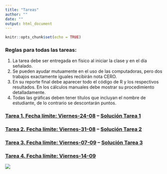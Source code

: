 ```yaml
---
title: "Tareas"
author: ""
date: ""
output: html_document
---
```


```r
knitr::opts_chunk$set(echo = TRUE)
```

### Reglas para todas las tareas: 

1. La tarea debe ser entregada en físico al iniciar la clase y en el día señalado.
2. Se pueden ayudar mutuamente en el uso de las computadoras, pero dos trabajos exactamente iguales recibirán nota CERO.
3. En su reporte final debe aparecer todo el código de R y los respectivos resultados. En los cálculos manuales debe mostrar su procedimiento detalladamente.
4. Todas las gráficas deben tener títulos que incluyan el nombre de estudiante, de lo contrario se descontarán puntos.

### [Tarea 1. Fecha límite: Viernes-24-08](https://didier-murillo.netlify.com/t1) -- [Solución Tarea 1](https://didier-murillo.netlify.com/st1)

### [Tarea 2. Fecha límite: Viernes-31-08](https://didier-murillo.netlify.com/t2) -- [Solución Tarea 2](https://didier-murillo.netlify.com/st2)

### [Tarea 3. Fecha límite: Viernes-07-09](https://didier-murillo.netlify.com/t3) -- [Solución Tarea 3](https://didier-murillo.netlify.com/st3)

### [Tarea 4. Fecha límite: Viernes-14-09](https://didier-murillo.netlify.com/t4)






![](blanco.png)




